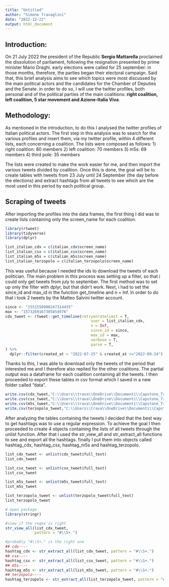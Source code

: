 ```yaml
---
title: "Untitled"
author: "Simone Travaglini"
date: "2022-12-22"
output: html_document
---
```


## Introduction:

On 21 July 2022 the president of the Republic **Sergio Mattarella** proclaimed the dissolution of parliament, following the resignation presented by prime minister Mario Draghi. early elections were called for 25 september: in those months, therefore, the parties began their electoral campaign.
Said that, this brief analysis aims to see which topics were most discussed by the main political actors and the candidates for the Chamber of Deputies and the Senate. in order to do so, I will use the twitter profiles, both personal and of the political parties of the main coalitions: **right coalition, left coalition, 5 star movement and Azione-Italia Viva**.

## Methodology:

As mentioned in the introduction, to do this I analysed the twitter profiles of Italian political actors. 
The first step in this analysis was to search for the various profiles and insert them, via my twitter profile, within 4 different lists, each concerning a coalition.
The lists were composed as follows:
1) right coalition: 80 members
2) left coalition: 70 members
3) m5s: 69 members
4) third pole: 35 members

The lists were created to make the work easier for me, and then import the various tweets divided by coalition.
Once this is done, the goal will be to create tables with tweets from 23 July until 24 September (the day before the elections) and extract hashtags from all tweets to see which are the most used in this period by each political group.

## Scraping of tweets
After importing the profiles into the data frames, the first thing I did was to create lists containing only the screen_name for each coalition.
```r
library(rtweet)
library(tidyverse)
library(dplyr)

list_italian_cdx = c(italian_cdx$screen_name)
list_italian_csx = c(italian_csx$screen_name)
list_italian_m5s = c(italian_m5s$screen_name)
list_italian_terzopolo = c(italian_terzopolo$screen_name)

```
This was useful because I needed the ids to download the tweets of each politician.
The main problem in this process was setting up a filter, so that i could only get tweets from july to september.
The first method was to set up only the filter with dplyr, but that didn't work. Next, i had to set the since_id and max_id in the function get_timeline and n = Inf. 
In order to do that i took 2 tweets by the Matteo Salvini twitter account.
```r
since <- "1551558900247314435"
max <- "1573269167305854976"
cdx_tweet <- rtweet::get_timeline(retryonratelimit = T,
                                      user = list_italian_cdx,
                                      n = Inf,
                                      since_id = since,
                                      max_id = max,
                                      verbose = T, 
                                      parse = T,
) %>% 
  dplyr::filter(created_at > "2022-07-25" & created_at <="2022-09-24")

```

Thanks to this, I was able to download only the tweets of the period that interested me and I therefore also replied for the other coalitions. The partial output was a dataframe for each coalition containing all the tweets. I then proceeded to export these tables in csv format which I saved in a new folder called "data".

```r
write.csv(cdx_tweet,"C:\\Users\\trava\\OneDrive\\Documenti\\Capstone_TravagliniSimone\\data\\cdx_tweet.csv", row.names=FALSE)
write.csv(csx_tweet,"C:\\Users\\trava\\OneDrive\\Documenti\\Capstone_TravagliniSimone\\data\\csx_tweet.csv", row.names=FALSE)
write.csv(m5s_tweet,"C:\\Users\\trava\\OneDrive\\Documenti\\Capstone_TravagliniSimone\\data\\m5s_tweet.csv", row.names=FALSE)
write.csv(terzopolo_tweet,"C:\\Users\\trava\\OneDrive\\Documenti\\Capstone_TravagliniSimone\\data\\terzopolo_tweet.csv", row.names=FALSE)
```

After analyzing the tables containing the tweets I decided that the best way to get hashtags was to use a regular expression. 
To achieve the goal I then proceeded to create 4 objects containing the lists of all tweets through the unlist function. 
After that i used the str_view_all and str_extract_all functions to see and export all the hashtags. finally I put them into objects called hashtag_cdx, hashtag_csx, hashtag_m5s and hashtag_terzopolo.
```r
list_cdx_tweet <- unlist(cdx_tweet$full_text)
list_cdx_tweet

list_csx_tweet <- unlist(csx_tweet$full_text)
list_csx_tweet

list_m5s_tweet <- unlist(m5s_tweet$full_text)
list_m5s_tweet

list_terzopolo_tweet <- unlist(terzopolo_tweet$full_text)
list_terzopolo_tweet

# open package
library(stringr)

#view if the regex is right
str_view_all(list_cdx_tweet,
             pattern = "#\\S+.")

#probably "#\\S+." is the right one
## cdx----
hashtag_cdx <- str_extract_all(list_cdx_tweet, pattern = "#\\S+.")  
## csx----
hashtag_csx <- str_extract_all(list_csx_tweet, pattern = "#\\S+.")
## m5s----
hashtag_m5s <- str_extract_all(list_m5s_tweet, pattern = "#\\S+.")
## terzopolo----
hashtag_terzopolo <- str_extract_all(list_terzopolo_tweet, pattern = "#\\S+.")  

```


